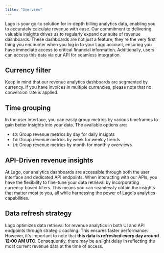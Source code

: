 ```yaml
---
title: "Overview"
---
```


Lago is your go-to solution for in-depth billing analytics data, enabling you to accurately calculate revenue with ease.
Our commitment to delivering valuable insights drives us to regularly expand our suite of revenue dashboards.
These dashboards are not just a feature; they're the very first thing you encounter when you log in to your Lago account,
ensuring you have immediate access to critical financial information. Additionally, users can access this data via our API for seamless integration.

## Currency filter

Keep in mind that our revenue analytics dashboards are segmented by currency.
If you have invoices in multiple currencies, please note that no conversion rate is applied.

## Time grouping

In the user interface, you can easily group metrics by various timeframes to gain better insights into your data. The available options are:

- `1D`: Group revenue metrics by day for daily insights
- `1W`: Group revenue metrics by week for weekly trends
- `1M`: Group revenue metrics by month for monthly overviews


## API-Driven revenue insights

At Lago, our analytics dashboards are accessible through both the user interface and dedicated API endpoints.
When interacting with our APIs, you have the flexibility to fine-tune your data retrieval by incorporating currency-based
filters. This means you can seamlessly obtain the insights that matter most to you, all while harnessing the power of
Lago's analytics capabilities.


## Data refresh strategy

Lago optimizes data retrieval for revenue analytics in both UI and API endpoints through strategic caching. 
This ensures faster performance. However, it's important to note that **this data is refreshed every day around 12:00 AM UTC**. 
Consequently, there may be a slight delay in reflecting the most current revenue data at the time of access.
